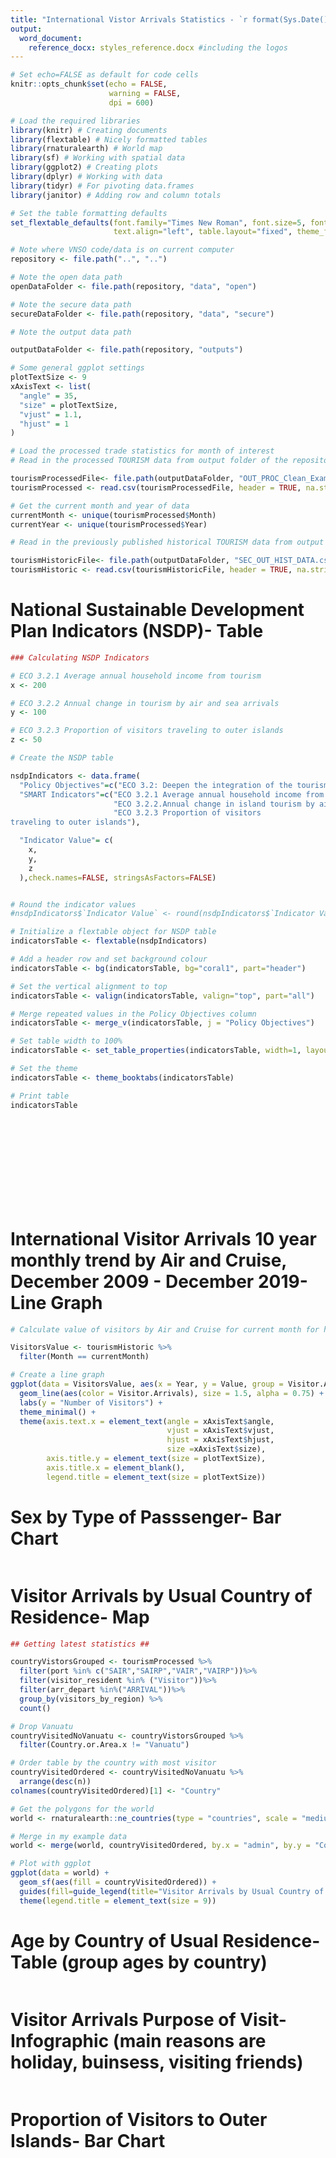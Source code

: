 ```yaml
---
title: "International Vistor Arrivals Statistics - `r format(Sys.Date(), '%B %Y')` Highlights"
output: 
  word_document: 
    reference_docx: styles_reference.docx #including the logos
---
```


```r
# Set echo=FALSE as default for code cells
knitr::opts_chunk$set(echo = FALSE, 
                      warning = FALSE,
                      dpi = 600)
```


```r
# Load the required libraries
library(knitr) # Creating documents
library(flextable) # Nicely formatted tables
library(rnaturalearth) # World map
library(sf) # Working with spatial data
library(ggplot2) # Creating plots
library(dplyr) # Working with data
library(tidyr) # For pivoting data.frames
library(janitor) # Adding row and column totals

# Set the table formatting defaults
set_flextable_defaults(font.family="Times New Roman", font.size=5, font.color="black",
                       text.align="left", table.layout="fixed", theme_fun="theme_booktabs")

# Note where VNSO code/data is on current computer
repository <- file.path("..", "..")

# Note the open data path
openDataFolder <- file.path(repository, "data", "open")

# Note the secure data path
secureDataFolder <- file.path(repository, "data", "secure")

# Note the output data path

outputDataFolder <- file.path(repository, "outputs")

# Some general ggplot settings
plotTextSize <- 9
xAxisText <- list(
  "angle" = 35,
  "size" = plotTextSize,
  "vjust" = 1.1,
  "hjust" = 1
)
```


```r

# Load the processed trade statistics for month of interest
# Read in the processed TOURISM data from output folder of the repository 

tourismProcessedFile<- file.path(outputDataFolder, "OUT_PROC_Clean_Example.csv")
tourismProcessed <- read.csv(tourismProcessedFile, header = TRUE, na.strings = c("","NA","NULL","null"))

# Get the current month and year of data
currentMonth <- unique(tourismProcessed$Month)
currentYear <- unique(tourismProcessed$Year)

# Read in the previously published historical TOURISM data from output folder of the repository 

tourismHistoricFile<- file.path(outputDataFolder, "SEC_OUT_HIST_DATA.csv")
tourismHistoric <- read.csv(tourismHistoricFile, header = TRUE, na.strings = c("","NA","NULL","null"))

```


# National Sustainable Development Plan Indicators (NSDP)- Table

```r
### Calculating NSDP Indicators

# ECO 3.2.1 Average annual household income from tourism
x <- 200

# ECO 3.2.2 Annual change in tourism by air and sea arrivals
y <- 100

# ECO 3.2.3 Proportion of visitors traveling to outer islands
z <- 50

```


```r

# Create the NSDP table

nsdpIndicators <- data.frame(
  "Policy Objectives"=c("ECO 3.2: Deepen the integration of the tourism sector into the rural economy to spread opportunities to rural communities"),
  "SMART Indicators"=c("ECO 3.2.1 Average annual household income from tourism",
                       "ECO 3.2.2.Annual change in island tourism by air and sea arrivals",
                       "ECO 3.2.3 Proportion of visitors
traveling to outer islands"),

  "Indicator Value"= c(
    x,
    y,
    z
  ),check.names=FALSE, stringsAsFactors=FALSE)


# Round the indicator values
#nsdpIndicators$`Indicator Value` <- round(nsdpIndicators$`Indicator Value`, digits = 2)

# Initialize a flextable object for NSDP table
indicatorsTable <- flextable(nsdpIndicators)

# Add a header row and set background colour
indicatorsTable <- bg(indicatorsTable, bg="coral1", part="header")

# Set the vertical alignment to top
indicatorsTable <- valign(indicatorsTable, valign="top", part="all")

# Merge repeated values in the Policy Objectives column
indicatorsTable <- merge_v(indicatorsTable, j = "Policy Objectives")

# Set table width to 100%
indicatorsTable <- set_table_properties(indicatorsTable, width=1, layout="autofit")

# Set the theme
indicatorsTable <- theme_booktabs(indicatorsTable)

# Print table
indicatorsTable
```
 
&nbsp;  
&nbsp;  
&nbsp;  
&nbsp;  
&nbsp;  
&nbsp;  
&nbsp;  
&nbsp;  


# International Visitor Arrivals 10 year monthly trend by Air and Cruise, December 2009 - December 2019- Line Graph


```r
# Calculate value of visitors by Air and Cruise for current month for historical data

VisitorsValue <- tourismHistoric %>%
  filter(Month == currentMonth)

# Create a line graph
ggplot(data = VisitorsValue, aes(x = Year, y = Value, group = Visitor.Arrivals)) +
  geom_line(aes(color = Visitor.Arrivals), size = 1.5, alpha = 0.75) +
  labs(y = "Number of Visitors") +
  theme_minimal() +
  theme(axis.text.x = element_text(angle = xAxisText$angle,
                                   vjust = xAxisText$vjust, 
                                   hjust = xAxisText$hjust, 
                                   size =xAxisText$size),
        axis.title.y = element_text(size = plotTextSize),
        axis.title.x = element_blank(),
        legend.title = element_text(size = plotTextSize))

```


# Sex by Type of Passsenger- Bar Chart

```r



```


# Visitor Arrivals by Usual Country of Residence- Map

```r

## Getting latest statistics ##

countryVistorsGrouped <- tourismProcessed %>%
  filter(port %in% c("SAIR","SAIRP","VAIR","VAIRP"))%>%
  filter(visitor_resident %in% ("Visitor"))%>%
  filter(arr_depart %in%("ARRIVAL"))%>%
  group_by(visitors_by_region) %>%
  count()

# Drop Vanuatu
countryVisitedNoVanuatu <- countryVistorsGrouped %>%
  filter(Country.or.Area.x != "Vanuatu")

# Order table by the country with most visitor
countryVisitedOrdered <- countryVisitedNoVanuatu %>%
  arrange(desc(n))
colnames(countryVisitedOrdered)[1] <- "Country"

# Get the polygons for the world
world <- rnaturalearth::ne_countries(type = "countries", scale = "medium", returnclass = "sf")

# Merge in my example data
world <- merge(world, countryVisitedOrdered, by.x = "admin", by.y = "Country", all.x = TRUE)

# Plot with ggplot
ggplot(data = world) +
  geom_sf(aes(fill = countryVisitedOrdered)) + 
  guides(fill=guide_legend(title="Visitor Arrivals by Usual Country of Residence\n(number)")) +
  theme(legend.title = element_text(size = 9))

```


# Age by Country of Usual Residence- Table (group ages by country)

```r



```


# Visitor Arrivals Purpose of Visit- Infographic (main reasons are holiday, buinsess, visiting friends)

```r



```


# Proportion of Visitors to Outer Islands- Bar Chart 

```r



```

